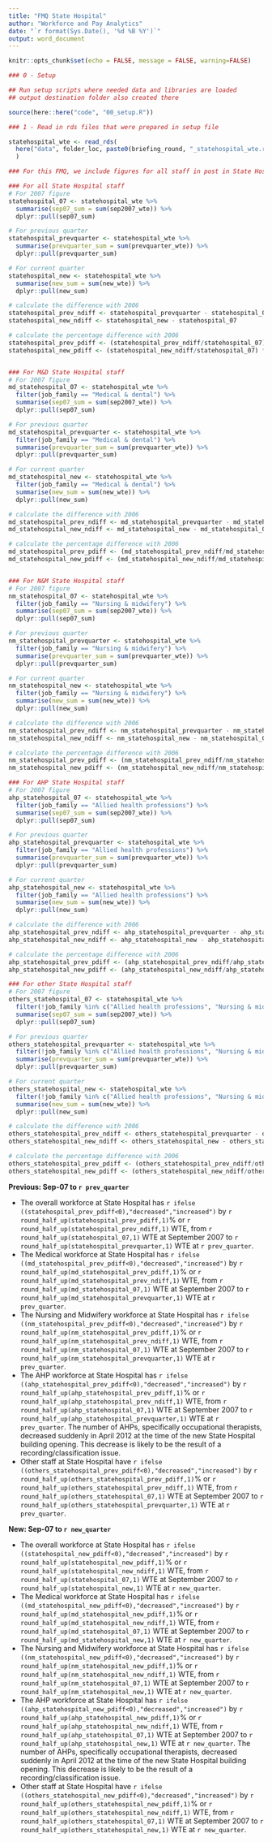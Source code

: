 ---
title: "FMQ State Hospital"
author: "Workforce and Pay Analytics"
date: "`r format(Sys.Date(), '%d %B %Y')`"
output: word_document
---

```{r setup, include=FALSE}
knitr::opts_chunk$set(echo = FALSE, message = FALSE, warning=FALSE)
```

```{r, include=TRUE, echo=FALSE}
### 0 - Setup

## Run setup scripts where needed data and libraries are loaded
## output destination folder also created there

source(here::here("code", "00_setup.R"))

```


```{r, include=TRUE, echo=FALSE}
### 1 - Read in rds files that were prepared in setup file

statehospital_wte <- read_rds(
  here("data", folder_loc, paste0(briefing_round, "_statehospital_wte.rds")),
  )
```


```{r, include=TRUE, echo=FALSE}

### For this FMQ, we include figures for all staff in post in State Hospital, M&D, N&M and AHP and other staff in State Hospital

### For all State Hospital staff
# For 2007 figure
statehospital_07 <- statehospital_wte %>%
  summarise(sep07_sum = sum(sep2007_wte)) %>%
  dplyr::pull(sep07_sum)

# For previous quarter
statehospital_prevquarter <- statehospital_wte %>%
  summarise(prevquarter_sum = sum(prevquarter_wte)) %>%
  dplyr::pull(prevquarter_sum)

# For current quarter
statehospital_new <- statehospital_wte %>%
  summarise(new_sum = sum(new_wte)) %>%
  dplyr::pull(new_sum)

# calculate the difference with 2006
statehospital_prev_ndiff <- statehospital_prevquarter - statehospital_07
statehospital_new_ndiff <- statehospital_new - statehospital_07

# calculate the percentage difference with 2006
statehospital_prev_pdiff <- (statehospital_prev_ndiff/statehospital_07) *100
statehospital_new_pdiff <- (statehospital_new_ndiff/statehospital_07) *100


### For M&D State Hospital staff
# For 2007 figure
md_statehospital_07 <- statehospital_wte %>%
  filter(job_family == "Medical & dental") %>%
  summarise(sep07_sum = sum(sep2007_wte)) %>%
  dplyr::pull(sep07_sum)

# For previous quarter
md_statehospital_prevquarter <- statehospital_wte %>%
  filter(job_family == "Medical & dental") %>%
  summarise(prevquarter_sum = sum(prevquarter_wte)) %>%
  dplyr::pull(prevquarter_sum)

# For current quarter
md_statehospital_new <- statehospital_wte %>%
  filter(job_family == "Medical & dental") %>%
  summarise(new_sum = sum(new_wte)) %>%
  dplyr::pull(new_sum)

# calculate the difference with 2006
md_statehospital_prev_ndiff <- md_statehospital_prevquarter - md_statehospital_07
md_statehospital_new_ndiff <- md_statehospital_new - md_statehospital_07

# calculate the percentage difference with 2006
md_statehospital_prev_pdiff <- (md_statehospital_prev_ndiff/md_statehospital_07) *100
md_statehospital_new_pdiff <- (md_statehospital_new_ndiff/md_statehospital_07) *100


### For N&M State Hospital staff
# For 2007 figure
nm_statehospital_07 <- statehospital_wte %>%
  filter(job_family == "Nursing & midwifery") %>%
  summarise(sep07_sum = sum(sep2007_wte)) %>%
  dplyr::pull(sep07_sum)

# For previous quarter
nm_statehospital_prevquarter <- statehospital_wte %>%
  filter(job_family == "Nursing & midwifery") %>%
  summarise(prevquarter_sum = sum(prevquarter_wte)) %>%
  dplyr::pull(prevquarter_sum)

# For current quarter
nm_statehospital_new <- statehospital_wte %>%
  filter(job_family == "Nursing & midwifery") %>%
  summarise(new_sum = sum(new_wte)) %>%
  dplyr::pull(new_sum)

# calculate the difference with 2006
nm_statehospital_prev_ndiff <- nm_statehospital_prevquarter - nm_statehospital_07
nm_statehospital_new_ndiff <- nm_statehospital_new - nm_statehospital_07

# calculate the percentage difference with 2006
nm_statehospital_prev_pdiff <- (nm_statehospital_prev_ndiff/nm_statehospital_07) *100
nm_statehospital_new_pdiff <- (nm_statehospital_new_ndiff/nm_statehospital_07) *100

### For AHP State Hospital staff
# For 2007 figure
ahp_statehospital_07 <- statehospital_wte %>%
  filter(job_family == "Allied health professions") %>%
  summarise(sep07_sum = sum(sep2007_wte)) %>%
  dplyr::pull(sep07_sum)

# For previous quarter
ahp_statehospital_prevquarter <- statehospital_wte %>%
  filter(job_family == "Allied health professions") %>%
  summarise(prevquarter_sum = sum(prevquarter_wte)) %>%
  dplyr::pull(prevquarter_sum)

# For current quarter
ahp_statehospital_new <- statehospital_wte %>%
  filter(job_family == "Allied health professions") %>%
  summarise(new_sum = sum(new_wte)) %>%
  dplyr::pull(new_sum)

# calculate the difference with 2006
ahp_statehospital_prev_ndiff <- ahp_statehospital_prevquarter - ahp_statehospital_07
ahp_statehospital_new_ndiff <- ahp_statehospital_new - ahp_statehospital_07

# calculate the percentage difference with 2006
ahp_statehospital_prev_pdiff <- (ahp_statehospital_prev_ndiff/ahp_statehospital_07) *100
ahp_statehospital_new_pdiff <- (ahp_statehospital_new_ndiff/ahp_statehospital_07) *100

### For other State Hospital staff
# For 2007 figure
others_statehospital_07 <- statehospital_wte %>%
  filter(!job_family %in% c("Allied health professions", "Nursing & midwifery", "Medical & dental")) %>%
  summarise(sep07_sum = sum(sep2007_wte)) %>%
  dplyr::pull(sep07_sum)

# For previous quarter
others_statehospital_prevquarter <- statehospital_wte %>%
  filter(!job_family %in% c("Allied health professions", "Nursing & midwifery", "Medical & dental")) %>%
  summarise(prevquarter_sum = sum(prevquarter_wte)) %>%
  dplyr::pull(prevquarter_sum)

# For current quarter
others_statehospital_new <- statehospital_wte %>%
  filter(!job_family %in% c("Allied health professions", "Nursing & midwifery", "Medical & dental")) %>%
  summarise(new_sum = sum(new_wte)) %>%
  dplyr::pull(new_sum)

# calculate the difference with 2006
others_statehospital_prev_ndiff <- others_statehospital_prevquarter - others_statehospital_07
others_statehospital_new_ndiff <- others_statehospital_new - others_statehospital_07

# calculate the percentage difference with 2006
others_statehospital_prev_pdiff <- (others_statehospital_prev_ndiff/others_statehospital_07) *100
others_statehospital_new_pdiff <- (others_statehospital_new_ndiff/others_statehospital_07) *100
```

**Previous: Sep-07 to `r prev_quarter`**  

* The overall workforce at State Hospital has `r ifelse ((statehospital_prev_pdiff<0),"decreased","increased")` by `r round_half_up(statehospital_prev_pdiff,1)`% or `r round_half_up(statehospital_prev_ndiff,1)` WTE, from `r round_half_up(statehospital_07,1)` WTE at September 2007 to `r round_half_up(statehospital_prevquarter,1)` WTE at `r prev_quarter`.  
* The Medical workforce at State Hospital has `r ifelse ((md_statehospital_prev_pdiff<0),"decreased","increased")` by  `r round_half_up(md_statehospital_prev_pdiff,1)`% or `r round_half_up(md_statehospital_prev_ndiff,1)` WTE, from `r round_half_up(md_statehospital_07,1)` WTE at September 2007 to `r round_half_up(md_statehospital_prevquarter,1)` WTE at `r prev_quarter`.  
*	The Nursing and Midwifery workforce at State Hospital has  `r ifelse ((nm_statehospital_prev_pdiff<0),"decreased","increased")` by  `r round_half_up(nm_statehospital_prev_pdiff,1)`% or `r round_half_up(nm_statehospital_prev_ndiff,1)` WTE, from `r round_half_up(nm_statehospital_07,1)` WTE at September 2007 to `r round_half_up(nm_statehospital_prevquarter,1)` WTE at `r prev_quarter`.  
*	The AHP workforce at State Hospital has `r ifelse ((ahp_statehospital_prev_pdiff<0),"decreased","increased")` by  `r round_half_up(ahp_statehospital_prev_pdiff,1)`% or `r round_half_up(ahp_statehospital_prev_ndiff,1)` WTE, from `r round_half_up(ahp_statehospital_07,1)` WTE at September 2007 to `r round_half_up(ahp_statehospital_prevquarter,1)` WTE at `r prev_quarter`. The number of AHPs, specifically occupational therapists, decreased suddenly in April 2012 at the time of the new State Hospital building opening. This decrease is likely to be the result of a recording/classification issue.  
*	Other staff at State Hospital have  `r ifelse ((others_statehospital_prev_pdiff<0),"decreased","increased")` by `r round_half_up(others_statehospital_prev_pdiff,1)`% or `r round_half_up(others_statehospital_prev_ndiff,1)` WTE, from `r round_half_up(others_statehospital_07,1)` WTE at September 2007 to `r round_half_up(others_statehospital_prevquarter,1)` WTE at `r prev_quarter`.  

**New: Sep-07 to `r new_quarter`**  

* The overall workforce at State Hospital has `r ifelse ((statehospital_new_pdiff<0),"decreased","increased")` by `r round_half_up(statehospital_new_pdiff,1)`% or `r round_half_up(statehospital_new_ndiff,1)` WTE, from `r round_half_up(statehospital_07,1)` WTE at September 2007 to `r round_half_up(statehospital_new,1)` WTE at `r new_quarter`.  
* The Medical workforce at State Hospital has `r ifelse ((md_statehospital_new_pdiff<0),"decreased","increased")` by  `r round_half_up(md_statehospital_new_pdiff,1)`% or `r round_half_up(md_statehospital_new_ndiff,1)` WTE, from `r round_half_up(md_statehospital_07,1)` WTE at September 2007 to `r round_half_up(md_statehospital_new,1)` WTE at `r new_quarter`.  
*	The Nursing and Midwifery workforce at State Hospital has  `r ifelse ((nm_statehospital_new_pdiff<0),"decreased","increased")` by  `r round_half_up(nm_statehospital_new_pdiff,1)`% or `r round_half_up(nm_statehospital_new_ndiff,1)` WTE, from `r round_half_up(nm_statehospital_07,1)` WTE at September 2007 to `r round_half_up(nm_statehospital_new,1)` WTE at `r new_quarter`.  
*	The AHP workforce at State Hospital has `r ifelse ((ahp_statehospital_new_pdiff<0),"decreased","increased")` by  `r round_half_up(ahp_statehospital_new_pdiff,1)`% or `r round_half_up(ahp_statehospital_new_ndiff,1)` WTE, from `r round_half_up(ahp_statehospital_07,1)` WTE at September 2007 to `r round_half_up(ahp_statehospital_new,1)` WTE at `r new_quarter`. The number of AHPs, specifically occupational therapists, decreased suddenly in April 2012 at the time of the new State Hospital building opening. This decrease is likely to be the result of a recording/classification issue.  
*	Other staff at State Hospital have  `r ifelse ((others_statehospital_new_pdiff<0),"decreased","increased")` by `r round_half_up(others_statehospital_new_pdiff,1)`% or `r round_half_up(others_statehospital_new_ndiff,1)` WTE, from `r round_half_up(others_statehospital_07,1)` WTE at September 2007 to `r round_half_up(others_statehospital_new,1)` WTE at `r new_quarter`.  